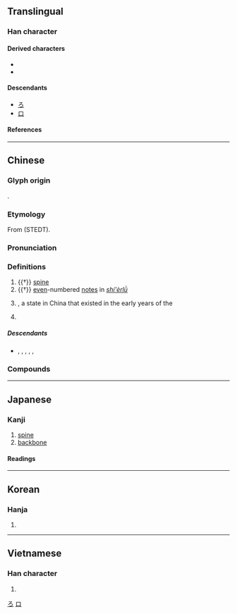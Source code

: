 {{also|吕}}
{{character info}}
==Translingual==
{{stroke order|strokes=7}}

===Han character===
{{Han char|rn=30|rad=口|as=04|sn=7|four=60600|canj=RHR|ids=⿳口丿口}}

====Derived characters====
*{{l|mul|[[侶]], [[𠴊]], [[𡋿]], [[㛎]], [[𢙲]], [[𤞪]], [[𨹬]], [[𨓐]], [[梠]], [[𣨕]], [[𥆻]], [[𥓅]], [[𥺓]], [[絽]], [[𠒦]], [[躳]], [[𡳎]], [[鋁]], [[𤀗]], [[𥖓]]}}
*{{l|mul|[[𠭤]], [[𥖕]], [[𤳧]], [[𡄀]], [[宮]], [[𡱶]], [[莒]], [[営]], [[筥]], [[營]], [[麿]], [[閭]]}}

====Descendants====
* [[ろ]]
* [[ロ]]

====References====
{{Han ref|kx=0181.030|dkj=03386|dj=0398.080|hdz=10577.120|uh=5442}}

[[Category:Han characters from which hiragana were derived|ろ]]
[[Category:Han characters from which katakana were derived|ロ]]

----

==Chinese==
{{zh-forms|s=吕|alt=膂-spine,膐-spine}}

===Glyph origin===
{{Han etym}}
{{liushu|p}}.

===Etymology===
From {{inh|zh|sit-pro|*g-ra-t||bone}} (STEDT).

===Pronunciation===
{{zh-pron
|m=lǚ
|m-s=nü3
|c=leoi5
|c-t=lui4
|g=
|h=pfs=lî;gd=li1
|j=
|mb=lṳ̌
|md=lṳ̄
|mn=xm,tp,mg,hc,tc:lū/qz,lk:lǐr/zz,kh,tn,yl:lī/sx,km,hc:līr/xm:lú/qz:lír/zz,ly:lí
|mn_note=lū/lǐr/lī/līr - vernacular; lú/lír/lí - literary
|mn-t=le6
|w=3li,3ly
|w_note=3li - vernacular; 3ly - literary
|x=
|mc=y
|oc=y
|cat=n,pn
}}

===Definitions===
{{zh-hanzi}}

# {{†}} {{lb|zh|anatomy}} [[spine]]
# {{†}} {{lb|zh|music}} [[even]]-numbered [[note]]s in ''[[w:Shí-èr-lǜ|shí'èrlǜ]]''
# {{w|Lü (state)|Lü}}, a state in China that existed in the early years of the {{w|Spring and Autumn Period}}
# {{surname|zh}}
#: {{zh-x|^呂 ^布|{{w|Lü Bu|'''Lü''' Bu}} (Chinese military general and warlord who lived during the late Eastern Han dynasty)}}

=====Descendants=====
* {{desc|bor=1|en|Lu}}, {{l|en|Lü}}, {{l|en|Lui}}, {{l|en|Lv}}, {{l|en|Lyu}}, {{l|en|Loo}}

===Compounds===
{{zh-der|呂宋|呂祖|呂劇|呂蒙|呂相|六呂|中呂|南呂|大呂|伊呂|呂覽|小呂|律呂|音呂|呂寨|呂公枕|呂洞賓|呂梁山|呂蒙正|呂氏春秋|呂安題鳳|律呂正義|九鼎大呂|黃鐘大呂|知音諳呂|呂梁:[[Lüliang]]}}

----

==Japanese==

===Kanji===
{{ja-kanji|grade=c|rs=口04}}

# [[spine]]
# [[backbone]]

====Readings====
{{ja-readings
|goon=ろ
|kanon=りょ
|kun=せぼね-
|nanori=おと, とも, なが
}}

----

==Korean==

===Hanja===
{{ko-hanja|려}}

# {{rfdef|ko|sort=口04}}

----

==Vietnamese==

===Han character===
{{vi-readings|reading=[[lã]], [[lả]], [[lỡ]], [[lử]], [[lữa]], [[rả]], [[rứa]], [[trả]], [[trở]], [[lớ]], [[lở]], [[lữ]]|rs=口04}}

# {{rfdef|vi|sort=口04}}